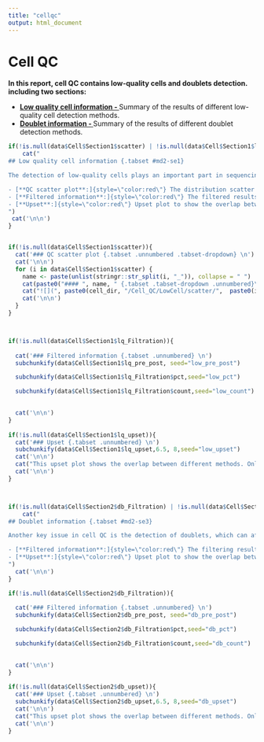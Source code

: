 ```yaml
---
title: "cellqc"
output: html_document
---
```

# Cell QC 

**In this report, cell QC contains low-quality cells and doublets detection. including two sections: ** 

- [**Low quality cell information - **](#md2-se1) Summary of the results of different low-quality cell detection methods.
- [**Doublet information - **](#md2-se3) Summary of the results of different doublet detection methods.


```r

if(!is.null(data$Cell$Section1$scatter) | !is.null(data$Cell$Section1$lq_Filtration) | !is.null(data$Cell$Section1$lq_upset) ){
    cat("
## Low quality cell information {.tabset #md2-se1}

The detection of low-quality cells plays an important part in sequencing data quality control. This section will help you quickly overview the basics information of different low-quality detection methods. This section contains three aspects:

- [**QC scatter plot**:]{style=\"color:red\"} The distribution scatter plots of QC metrics.
- [**Filtered information**:]{style=\"color:red\"} The filtered results of different methods.
- [**Upset**:]{style=\"color:red\"} Upset plot to show the overlap between different methods.
")
 cat('\n\n') 
}


if(!is.null(data$Cell$Section1$scatter)){
  cat('### QC scatter plot {.tabset .unnumbered .tabset-dropdown} \n')
  cat('\n\n')
  for (i in data$Cell$Section1$scatter) {
    name <- paste(unlist(stringr::str_split(i, "_")), collapse = " ")
    cat(paste0("#### ", name, " {.tabset .tabset-dropdown .unnumbered}\n"))
    cat("![](", paste0(cell_dir, "/Cell_QC/LowCell/scatter/",  paste0(i,".png")), ")")
    cat('\n\n')
  }
}



if(!is.null(data$Cell$Section1$lq_Filtration)){
  
  cat('### Filtered information {.tabset .unnumbered} \n')
  subchunkify(data$Cell$Section1$lq_pre_post, seed="low_pre_post")

  subchunkify(data$Cell$Section1$lq_Filtration$pct,seed="low_pct")

  subchunkify(data$Cell$Section1$lq_Filtration$count,seed="low_count")

  
  cat('\n\n')
}  
  
if(!is.null(data$Cell$Section1$lq_upset)){
  cat('### Upset {.tabset .unnumbered} \n')
  subchunkify(data$Cell$Section1$lq_upset,6.5, 8,seed="low_upset")
  cat('\n\n')
  cat("This upset plot shows the overlap between different methods. Only 20 numbers of intersections are shown. \n")
  cat('\n\n')
}  




```



```r
if(!is.null(data$Cell$Section2$db_Filtration) | !is.null(data$Cell$Section2$db_upset)){
    cat("
## Doublet information {.tabset #md2-se3}

Another key issue in cell QC is the detection of doublets, which can affect the annotation accuracy of cell types. This section will help you quickly check the basics information of different doublet detection methods. This section contains two aspects:

- [**Filtered information**:]{style=\"color:red\"} The filtering results of different methods. 
- [**Upset**:]{style=\"color:red\"} Upset plot to show the overlap between different methods.
")
  cat('\n\n')
}

if(!is.null(data$Cell$Section2$db_Filtration)){
  
  cat('### Filtered information {.tabset .unnumbered} \n')
  subchunkify(data$Cell$Section2$db_pre_post, seed="db_pre_post")

  subchunkify(data$Cell$Section2$db_Filtration$pct,seed="db_pct")

  subchunkify(data$Cell$Section2$db_Filtration$count,seed="db_count")

  
  cat('\n\n')
}  
  
if(!is.null(data$Cell$Section2$db_upset)){
  cat('### Upset {.tabset .unnumbered} \n')
  subchunkify(data$Cell$Section2$db_upset,6.5, 8,seed="db_upset")
  cat('\n\n')
  cat("This upset plot shows the overlap between different methods. Only 20 numbers of intersections are shown. \n")
  cat('\n\n')
}  

```



